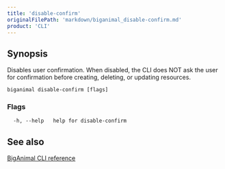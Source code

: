 ```yaml
---
title: 'disable-confirm'
originalFilePath: 'markdown/biganimal_disable-confirm.md'
product: 'CLI'
---
```



## Synopsis

Disables user confirmation.  When disabled, the CLI does NOT
ask the user for confirmation before creating, deleting, or updating resources.

```
biganimal disable-confirm [flags]
```

### Flags

```
  -h, --help   help for disable-confirm
```

## See also

 [BigAnimal CLI reference](../cli_reference)